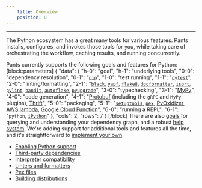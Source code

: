 ```yaml
---
    title: Overview
    position: 0
---
```




---

The Python ecosystem has a great many tools for various features. Pants installs, configures, and invokes those tools for you, while taking care of orchestrating the workflow, caching results, and running concurrently.

Pants currently supports the following goals and features for Python:
[block:parameters]
{
  "data": {
    "h-0": "goal",
    "h-1": "underlying tools",
    "0-0": "dependency resolution",
    "0-1": "[`pip`](doc:python-third-party-dependencies)",
    "1-0": "test running",
    "1-1": "[`pytest`](doc:python-test-goal)",
    "2-0": "linting/formatting",
    "2-1": "[`black`](doc:reference-black), [`yapf`](doc:reference-yapf), [`flake8`](doc:reference-flake8), [`docformatter`](doc:reference-docformatter), [`isort`](doc:reference-isort), [`pylint`](doc:reference-pylint), [`bandit`](doc:reference-bandit), [`autoflake`](doc:reference-autoflake), [`pyupgrade`](doc:reference-pyupgrade)",
    "3-0": "typechecking",
    "3-1": "[MyPy](doc:python-check-goal)",
    "4-0": "code generation",
    "4-1": "[Protobuf](doc:protobuf-python) (including the `gRPC` and `MyPy` plugins), [Thrift](doc:thrift-python)",
    "5-0": "packaging",
    "5-1": "[`setuptools`](doc:python-distributions), [`pex`](doc:python-package-goal), [PyOxidizer](doc:pyoxidizer), [AWS lambda](doc:awslambda-python), [Google Cloud Function](doc:google-cloud-function-python)",
    "6-0": "running a REPL",
    "6-1": "`python`, [`iPython`](doc:python-repl-goal)"
  },
  "cols": 2,
  "rows": 7
}
[/block]
There are also [goals](doc:project-introspection) for querying and understanding your dependency graph, and a robust [help system](doc:command-line-help). We're adding support for additional tools and features all the time, and it's straightforward to [implement your own](doc:plugins-overview). 

- [Enabling Python support](doc:python-backend) 
- [Third-party dependencies](doc:python-third-party-dependencies) 
- [Interpreter compatibility](doc:python-interpreter-compatibility) 
- [Linters and formatters](doc:python-linters-and-formatters) 
- [Pex files](doc:pex-files) 
- [Building distributions](doc:python-distributions)